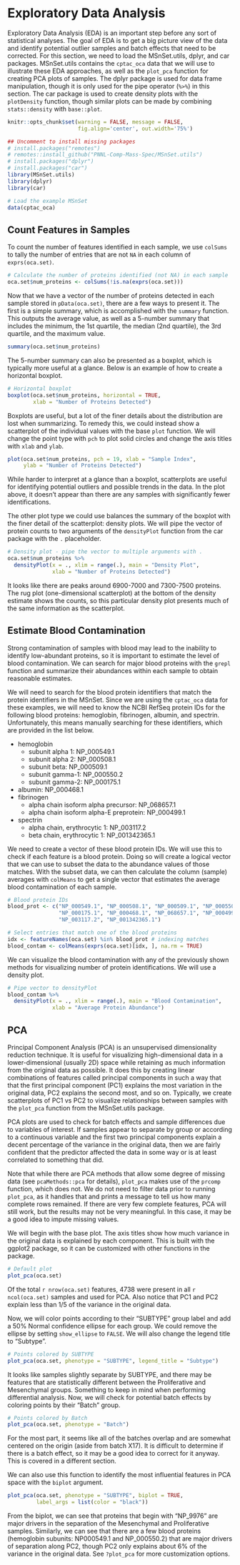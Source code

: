# Exploratory Data Analysis

Exploratory Data Analysis (EDA) is an important step before any sort of statistical analyses. The goal of EDA is to get a big picture view of the data and identify potential outlier samples and batch effects that need to be corrected. For this section, we need to load the MSnSet.utils, dplyr, and car packages. MSnSet.utils contains the `cptac_oca` data that we will use to illustrate these EDA approaches, as well as the `plot_pca` function for creating PCA plots of samples. The dplyr package is used for data frame manipulation, though it is only used for the pipe operator (`%>%`) in this section. The car package is used to create density plots with the `plotDensity` function, though similar plots can be made by combining `stats::density` with `base::plot`.

```r
knitr::opts_chunk$set(warning = FALSE, message = FALSE, 
                      fig.align='center', out.width='75%')
```

```r
## Uncomment to install missing packages
# install.packages("remotes")
# remotes::install_github("PNNL-Comp-Mass-Spec/MSnSet.utils")
# install.packages("dplyr")
# install.packages("car")
library(MSnSet.utils)
library(dplyr)
library(car)

# Load the example MSnSet
data(cptac_oca)
```


## Count Features in Samples

To count the number of features identified in each sample, we use `colSums` to tally the number of entries that are not `NA` in each column of `exprs(oca.set)`.

```r
# Calculate the number of proteins identified (not NA) in each sample
oca.set$num_proteins <- colSums(!is.na(exprs(oca.set)))
```

Now that we have a vector of the number of proteins detected in each sample stored in `pData(oca.set)`, there are a few ways to present it. The first is a simple summary, which is accomplished with the `summary` function. This outputs the average value, as well as a 5-number summary that includes the minimum, the 1st quartile, the median (2nd quartile), the 3rd quartile, and the maximum value.

```r
summary(oca.set$num_proteins)
```

The 5-number summary can also be presented as a boxplot, which is typically more useful at a glance. Below is an example of how to create a horizontal boxplot.

```r
# Horizontal boxplot
boxplot(oca.set$num_proteins, horizontal = TRUE,
        xlab = "Number of Proteins Detected")
```

Boxplots are useful, but a lot of the finer details about the distribution are lost when summarizing. To remedy this, we could instead show a scatterplot of the individual values with the base `plot` function. We will change the point type with `pch` to plot solid circles and change the axis titles with `xlab` and `ylab`.

```r
plot(oca.set$num_proteins, pch = 19, xlab = "Sample Index", 
     ylab = "Number of Proteins Detected")
```

While harder to interpret at a glance than a boxplot, scatterplots are useful for identifying potential outliers and possible trends in the data. In the plot above, it doesn't appear than there are any samples with significantly fewer identifications. 

The other plot type we could use balances the summary of the boxplot with the finer detail of the scatterplot: density plots. We will pipe the vector of protein counts to two arguments of the `densityPlot` function from the car package with the `.` placeholder.

```r
# Density plot - pipe the vector to multiple arguments with .
oca.set$num_proteins %>% 
  densityPlot(x = ., xlim = range(.), main = "Density Plot", 
              xlab = "Number of Proteins Detected")
```

It looks like there are peaks around 6900-7000 and 7300-7500 proteins. The rug plot (one-dimensional scatterplot) at the bottom of the density estimate shows the counts, so this particular density plot presents much of the same information as the scatterplot.


## Estimate Blood Contamination

Strong contamination of samples with blood may lead to the inability to identify low-abundant proteins, so it is important to estimate the level of blood contamination. We can search for major blood proteins with the `grepl` function and summarize their abundances within each sample to obtain reasonable estimates.

We will need to search for the blood protein identifiers that match the protein identifiers in the MSnSet. Since we are using the `cptac_oca` data for these examples, we will need to know the NCBI RefSeq protein IDs for the following blood proteins: hemoglobin, fibrinogen, albumin, and spectrin. Unfortunately, this means manually searching for these identifiers, which are provided in the list below.

* hemoglobin 
  +  subunit alpha 1: NP_000549.1
  +  subunit alpha 2: NP_000508.1
  +  subunit beta: NP_000509.1
  +  subunit gamma-1: NP_000550.2
  +  subunit gamma-2: NP_000175.1
* albumin: NP_000468.1
* fibrinogen
  +  alpha chain isoform alpha precursor: NP_068657.1
  +  alpha chain isoform alpha-E preprotein: NP_000499.1
* spectrin
  +  alpha chain, erythrocytic 1: NP_003117.2
  +  beta chain, erythrocytic 1: NP_001342365.1

We need to create a vector of these blood protein IDs. We will use this to check if each feature is a blood protein. Doing so will create a logical vector that we can use to subset the data to the abundance values of those matches. With the subset data, we can then calculate the column (sample) averages with `colMeans` to get a single vector that estimates the average blood contamination of each sample.

```r
# Blood protein IDs
blood_prot <- c("NP_000549.1", "NP_000508.1", "NP_000509.1", "NP_000550.2",
                "NP_000175.1", "NP_000468.1", "NP_068657.1", "NP_000499.1",
                "NP_003117.2", "NP_001342365.1")

# Select entries that match one of the blood proteins
idx <- featureNames(oca.set) %in% blood_prot # indexing matches
blood_contam <- colMeans(exprs(oca.set)[idx, ], na.rm = TRUE)
```

We can visualize the blood contamination with any of the previously shown methods for visualizing number of protein identifications. We will use a density plot.

```r
# Pipe vector to densityPlot
blood_contam %>% 
  densityPlot(x = ., xlim = range(.), main = "Blood Contamination",
              xlab = "Average Protein Abundance")
```



<!---
## Estimate Blood Contamination


TODO:
* What are the major blood proteins?

* Hemoglobin alpha, beta, delta, gamma 1; fibrinogen alpha, beta, gamma; albumin, spectrin, 

Sometimes, it may be of interest to check for blood contamination.

```r
# NOTE: eval set to FALSE
blood_proteins <- c("HBA_HUMAN HBB_HUMAN HBD_HUMAN HBG1_HUMAN FIBA_HUMAN
FIBB_HUMAN FIBG_HUMAN SPTB1_HUMAN THRB_HUMAN ALBU_HUMAN A1AG1_HUMAN A1AG2_HUMAN CAH1_HUMAN GLPA_HUMAN GLPB_HUMAN GLPC_HUMAN") %>% 
gsub("\\s|\\n", "\\|", .)

m1$blood_contamination <-
apply(exprs(m1)[grepl(blood_proteins, featureNames(m1)), ],
2, mean, na.rm = TRUE)
```

--->

## PCA

Principal Component Analysis (PCA) is an unsupervised dimensionality reduction technique. It is useful for visualizing high-dimensional data in a lower-dimensional (usually 2D) space while retaining as much information from the original data as possible. It does this by creating linear combinations of features called principal components in such a way that that the first principal component (PC1) explains the most variation in the original data, PC2 explains the second most, and so on. Typically, we create scatterplots of PC1 vs PC2 to visualize relationships between samples with the `plot_pca` function from the MSnSet.utils package.

PCA plots are used to check for batch effects and sample differences due to variables of interest. If samples appear to separate by group or according to a continuous variable and the first two principal components explain a decent percentage of the variance in the original data, then we are fairly confident that the predictor affected the data in some way or is at least correlated to something that did.

Note that while there are PCA methods that allow some degree of missing data (see `pcaMethods::pca` for details), `plot_pca` makes use of the `prcomp` function, which does not. We do not need to filter data prior to running `plot_pca`, as it handles that and prints a message to tell us how many complete rows remained. If there are very few complete features, PCA will still work, but the results may not be very meaningful. In this case, it may be a good idea to impute missing values.

We will begin with the base plot. The axis titles show how much variance in the original data is explained by each component. This is built with the ggplot2 package, so it can be customized with other functions in the package.

```r
# Default plot
plot_pca(oca.set)
```

Of the total `r nrow(oca.set)` features, 4738 were present in all `r ncol(oca.set)` samples and used for PCA. Also notice that PC1 and PC2 explain less than 1/5 of the variance in the original data.

Now, we will color points according to their "SUBTYPE" group label and add a 50% Normal confidence ellipse for each group. We could remove the ellipse by setting `show_ellipse` to `FALSE`. We will also change the legend title to "Subtype".

```r
# Points colored by SUBTYPE
plot_pca(oca.set, phenotype = "SUBTYPE", legend_title = "Subtype")
```

It looks like samples slightly separate by SUBTYPE, and there may be features that are statistically different between the Proliferative and Mesenchymal groups. Something to keep in mind when performing differential analysis. Now, we will check for potential batch effects by coloring points by their "Batch" group.

```r
# Points colored by Batch
plot_pca(oca.set, phenotype = "Batch")
```

For the most part, it seems like all of the batches overlap and are somewhat centered on the origin (aside from batch X17). It is difficult to determine if there is a batch effect, so it may be a good idea to correct for it anyway. This is covered in a different section.

We can also use this function to identify the most influential features in PCA space with the `biplot` argument.

```r
plot_pca(oca.set, phenotype = "SUBTYPE", biplot = TRUE, 
         label_args = list(color = "black"))
```

From the biplot, we can see that proteins that begin with "NP_9976" are major drivers in the separation of the Mesenchymal and Proliferative samples. Similarly, we can see that there are a few blood proteins (hemoglobin subunits: NP000549.1 and NP_000550.2) that are major drivers of separation along PC2, though PC2 only explains about 6% of the variance in the original data. See `?plot_pca` for more customization options.


<!-- ## UMAP -->

<!-- ### Overview -->

<!-- Uniform Manifold Approximation and Projection (UMAP) is another dimensionality reduction technique "that can be used for visualization similarly to t-SNE" or for "general non-linear dimension reduction" ([https://umap-learn.readthedocs.io/en/latest/index.html](https://umap-learn.readthedocs.io/en/latest/index.html)). In comparison to t-SNE, UMAP boasts a "superior runtime" and "arguably preserves more of the global structure" of the high-dimensional data ([https://arxiv.org/abs/1802.03426](https://arxiv.org/abs/1802.03426)). -->

<!-- The two main UMAP hyperparameters that we should keep in mind are `n_neighbors` and `min_dist`. The former "controls how UMAP balances local versus global structure in the data," with low values causing UMAP to "concentrate on very local structure[s]" and high values leading to a loss of the "fine detail structure" in favor of a broader view of the data ([https://umap-learn.readthedocs.io/en/latest/parameters.html](https://umap-learn.readthedocs.io/en/latest/parameters.html)). When making UMAP plots, it is a good idea to try different values of `n_neighbors`. The other parameter, `min_dist`, determines the distance between a point and their nearest neighbor in the embedding. It is more of a graphical parameter, with smaller values producing denser clusters. -->

<!-- For more details on UMAP, please check out the [documentation](https://umap-learn.readthedocs.io/en/latest/index.html) by Leland McInnes (first author of the original UMAP paper)[.](https://umap-learn.readthedocs.io/en/latest/index.html) For an overview of t-SNE, please check out the [openTSNE](https://opentsne.readthedocs.io/en/latest/index.html) documentation. -->

<!-- ### Comparison with PCA -->

<!-- While PCA is faster than UMAP and requires no hyperparameter tuning, it is limited to defining linear relationships between predictors, and it is sensitive to the presence of outliers; in contrast, UMAP is non-linear and can actually be [used in conjunction with outlier detection methods](https://umap-learn.readthedocs.io/en/latest/outliers.html). -->

<!-- ### UMAP Scatterplots -->

<!-- The MSnSet.utils package provides a wrapper function around `umap::umap()` called `plot_umap()` that allows us to construct scatterplots from an MSnSet object. In these plots, the points are samples, and the UMAP components are constructed from the features. The default value of `n_neighbors` is the nearest integer to the square root of the number of samples while the default `min_dist` is 0.1 (nearest neighbors will be 0.1 units apart). -->

<!-- We will use `cptac_oca` for this example. First, we will take a look at the base UMAP plot of the samples. In this plot, points are not colored by a column in `pData(oca.set)`. Since there is a degree of randomness in the UMAP algorithm, it is a good idea to set the seed. There is an argument called `random_state` that allows us to do this. -->

<!-- ```{r umap_base} -->
<!-- library(MSnSet.utils) -->

<!-- # Load the MSnSet -->
<!-- data(cptac_oca) -->

<!-- # Base UMAP scatterplot of samples -->
<!-- plot_umap(oca.set, random_state = 99) -->
<!-- ``` -->


<!-- ```{r umap_color} -->
<!-- plot_umap(oca.set, phenotype = "SUBTYPE", random_state = 99) -->
<!-- ``` -->


<!-- We can also look at plots for other values of `n_neighbors`. We will make plots for 6, 9, 15, and 30 nearest neighbors. -->

<!-- ```{r umap_mult_k} -->
<!-- # Different number of nearest neighbors to try -->
<!-- k <- c(6, 9, 15, 30) -->

<!-- # UMAP plot for each value of k -->
<!-- plot_umap(oca.set, phenotype = "SUBTYPE",  -->
<!--           n_neighbors = k, random_state = 99) -->
<!-- ``` -->

<!-- Below is the same figure with some improvements to the appearance. -->

<!-- ```{r umap_mult_k_pretty, fig.height=4, fig.asp=1.1} -->
<!-- # Customize facet labels -->
<!-- facet_labs <- paste("k =", k) -->
<!-- names(facet_labs) <- k -->

<!-- plot_umap(oca.set, phenotype = "SUBTYPE",  -->
<!--           n_neighbors = k, random_state = 99, -->
<!--           # argument passed to facet_wrap: -->
<!--           labeller = labeller(n_neighbors = facet_labs)) + -->
<!--   ggtitle("UMAP Plots for Different Nearest Neighbors") + -->
<!--   # Change legend titles for the point color and ellipse fill. -->
<!--   guides(color = guide_legend(title = "Subtype"), -->
<!--          fill = guide_legend(title = "Subtype")) + -->
<!--   # Customize the facets and legend layout -->
<!--   theme( -->
<!--     # Move the legend to the bottom and  -->
<!--     # arrange labels horizontally -->
<!--     legend.position = "bottom",  -->
<!--     legend.direction = "horizontal",  -->
<!--     # Remove the facet label background and  -->
<!--     # increase label size relative to the -->
<!--     # base text size of the theme. -->
<!--     strip.background = element_blank(), -->
<!--     strip.text = element_text(size = rel(1.1)) -->
<!--   ) -->
<!-- ``` -->


